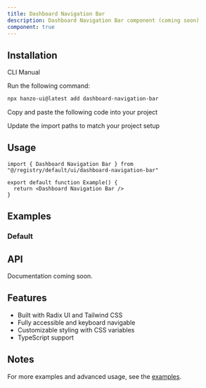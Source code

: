 ```yaml
---
title: Dashboard Navigation Bar
description: Dashboard Navigation Bar component (coming soon)
component: true
---
```


<ComponentPreview name="dashboard-navigation-bar-demo" />

## Installation

<Tabs defaultValue="cli">

<TabsList>
  <TabsTrigger value="cli">CLI</TabsTrigger>
  <TabsTrigger value="manual">Manual</TabsTrigger>
</TabsList>

<TabsContent value="cli">

<Steps>

<Step>Run the following command:</Step>

```bash
npx hanzo-ui@latest add dashboard-navigation-bar
```

</Steps>

</TabsContent>

<TabsContent value="manual">

<Steps>

<Step>Copy and paste the following code into your project</Step>

<ComponentSource name="dashboard-navigation-bar" />

<Step>Update the import paths to match your project setup</Step>

</Steps>

</TabsContent>

</Tabs>

## Usage

```tsx
import { Dashboard Navigation Bar } from "@/registry/default/ui/dashboard-navigation-bar"

export default function Example() {
  return <Dashboard Navigation Bar />
}
```

## Examples

### Default

<ComponentPreview name="dashboard-navigation-bar-demo" />

## API

Documentation coming soon.

## Features

- Built with Radix UI and Tailwind CSS
- Fully accessible and keyboard navigable
- Customizable styling with CSS variables
- TypeScript support

## Notes

For more examples and advanced usage, see the [examples](/examples).
